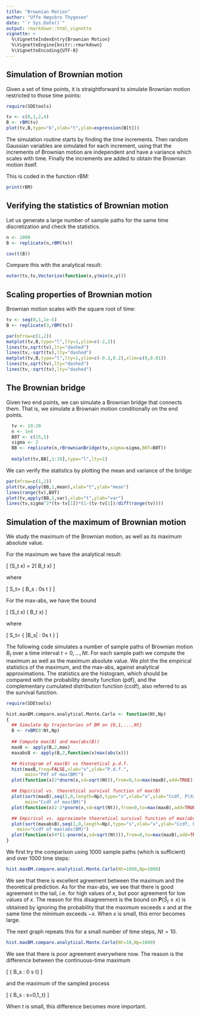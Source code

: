 ```yaml
---
title: "Brownian Motion"
author: "Uffe Høgsbro Thygesen"
date: "`r Sys.Date()`"
output: rmarkdown::html_vignette
vignette: >
  %\VignetteIndexEntry{Brownian Motion}
  %\VignetteEngine{knitr::rmarkdown}
  %\VignetteEncoding{UTF-8}
---
```

## Simulation of Brownian motion

Given a set of time points, it is straightforward to simulate Brownian motion restricted to those time points:

```r
require(SDEtools)

tv <- c(0,1,2,4)
B <- rBM(tv)
plot(tv,B,type="b",xlab="t",ylab=expression(B[t]))
```

The simulation routine starts by finding the time increments. Then random Gaussian variables are simulated for each increment, using that the increments of Brownian motion are independent and have a variance which scales with time. Finally the increments are added to obtain the Brownian motion itself.

This is coded in the function rBM:

```r
print(rBM)
```

## Verifying the statistics of Brownian motion 

Let us generate a large number of sample paths for the same time discretization and check the statistics.

```r
n <- 1000
B <- replicate(n,rBM(tv))

cov(t(B))
```
Compare this with the analytical result:

```r
outer(tv,tv,Vectorize(function(x,y)min(x,y)))
```

## Scaling properties of Brownian motion 

Brownian motion scales with the square root of time:

```r
tv <- seq(0,1,1e-5)
B <- replicate(3,rBM(tv))

par(mfrow=c(1,2))
matplot(tv,B,type="l",lty=1,ylim=c(-2,2))
lines(tv,sqrt(tv),lty="dashed")
lines(tv,-sqrt(tv),lty="dashed")
matplot(tv,B,type="l",lty=1,ylim=c(-0.2,0.2),xlim=c(0,0.01))
lines(tv,sqrt(tv),lty="dashed")
lines(tv,-sqrt(tv),lty="dashed")
```

## The Brownian bridge

Given two end points, we can simulate a Brownian bridge that connects them. That is, we simulate a Brownain motion conditionally on the end points.

```r
  tv <- 10:20
  n <- 1e4
  B0T <- c(15,5)
  sigma <- 2
  BB <- replicate(n,rBrownianBridge(tv,sigma=sigma,B0T=B0T))
  
  matplot(tv,BB[,1:10],type="l",lty=1)
```

We can verify the statistics by plotting the mean and variance of the bridge:

```r
par(mfrow=c(1,2))
plot(tv,apply(BB,1,mean),xlab="t",ylab="mean")
lines(range(tv),B0T)
plot(tv,apply(BB,1,var),xlab="t",ylab="var")
lines(tv,sigma^2*(tv-tv[1])*(1-(tv-tv[1])/diff(range(tv))))
```

## Simulation of the maximum of Brownian motion 

We study the maximum of the Brownian motion, as well as its maximum absolute value. 

For the maximum we have the analytical result:

\[
\mathbf{P}(S_t \geq x) = 2\mathbf{P}( B_t \geq x) 
\]

where 

\[
S_t= \max\{ B_s : 0\leq s \leq t \}
\]

For the max-abs, we have the bound

\[
\mathbf{P}(\bar S_t \geq x) \leq 4\mathbf{P}( B_t \geq x) 
\]

where 

\[
\bar S_t= \max\{ |B_s| : 0\leq s \leq t \}
\]

The following code simulates a number of sample paths of Brownian motion $B_t$ over a time interval  $t=0,\ldots,Nt$. For each sample path we compute the maximum as well as the maximum absolute value. We plot the the empirical statistics of the maximum, and the max-abs, against analytical approximations. The statistics are the histogram, which should be compared with the probability density function (pdf), and the complementary cumulated distribution function (ccdf), also referred to as the survival function. 


```r
require(SDEtools)

hist.maxBM.compare.analytical.Monte.Carlo <- function(Nt,Np)
{ 
  ## Simulate Np trajectories of BM on {0,1,...,Nt}
  B <- rvBM(0:Nt,Np)
  
  ## Compute max(B) and max(abs(B))
  maxB <- apply(B,2,max)
  maxabsB <- apply(B,2,function(x)max(abs(x)))

  ## Histogram of max(B) vs theoretical p.d.f.  
  hist(maxB,freq=FALSE,xlab="x",ylab="P.d.f.",
       main="Pdf of max(BM)")
  plot(function(x)2*dnorm(x,sd=sqrt(Nt)),from=0,to=max(maxB),add=TRUE)

  ## Empirical vs. theoretical survival function of max(B)
  plot(sort(maxB),seq(1,0,length=Np),type="s",xlab="x",ylab="Ccdf, P(X>x)",
       main="Ccdf of max(BM)")
  plot(function(x)2-2*pnorm(x,sd=sqrt(Nt)),from=0,to=max(maxB),add=TRUE)

  ## Empirical vs. approximate theoretical survival function of max(abs(B))
  plot(sort(maxabsB),seq(1,0,length=Np),type="s",xlab="x",ylab="Ccdf, P(X>x)",
    main="Ccdf of max(abs(BM)")
  plot(function(x)4*(1-pnorm(x,sd=sqrt(Nt))),from=0,to=max(maxB),add=TRUE)
}

```

We first try the comparison using 1000 sample paths (which is sufficient) and over 1000 time steps: 

```r
hist.maxBM.compare.analytical.Monte.Carlo(Nt=1000,Np=1000)
```

We see that there is excellent agreement between the maximum and the theoretical prediction. As for the max-abs, we see that there is good agreement in the tail, i.e. for high values of $x$, but poor agreement for low values of $x$. The reason for this disagreement is the bound on $\mathbf{P}(\bar S_t \geq x)$ is obtained by ignoring the probability that the maximum exceeds $x$ and at the same time the minimum exceeds $-x$. When $x$ is small, this error becomes large.

The next graph repeats this for a small number of time steps, $Nt=10$.

```r
hist.maxBM.compare.analytical.Monte.Carlo(Nt=10,Np=1000)
```

We see that there is poor agreement everywhere now. The reason is the difference between the continuous-time maximum

\[
\max\{ B_s : 0 \leq s \leq t\}
\]

and the maximum of the sampled process

\[
\max\{ B_s : s=0,1,\ldots,t\}
\]

When $t$ is small, this difference becomes more important. 

